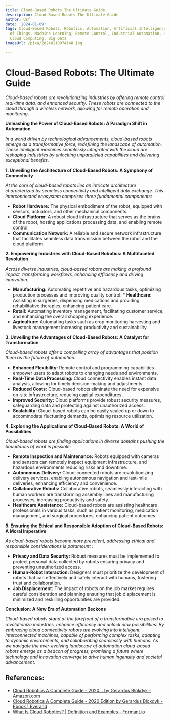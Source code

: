 ```yaml
---
title: Cloud-Based Robots The Ultimate Guide
description: Cloud-Based Robots The Ultimate Guide
author: Usf
date: '2024-01-09'
tags: Cloud-Based Robots, Robotics, Automation, Artificial Intelligence, Internet
  of Things, Machine Learning, Remote Control, Industrial Automation, Healthcare Robotics,
  Cloud Computing, Big Data
imageUrl: /pixa/20240118074148.jpg

---
```

# Cloud-Based Robots: The Ultimate Guide

*Cloud-based  robots are revolutionizing industries  by offering remote control real-time data, and enhanced security. These robots are connected to the cloud through a wireless network, allowing  for remote operation and monitoring.*

**Unleashing the Power of Cloud-Based Robots: A Paradigm Shift in  Automation**

*In a world driven by technological advancements, cloud-based robots emerge as a transformative  force, redefining  the landscape of  automation. These intelligent machines seamlessly integrated  with the  cloud are  reshaping industries by unlocking  unparalleled capabilities and delivering exceptional  benefits.*

**1. Unveiling the Architecture of Cloud-Based  Robots: A Symphony of Connectivity**

*At the core of cloud-based robots lies an intricate architecture characterized by seamless connectivity and intelligent data exchange. This interconnected ecosystem  comprises three fundamental components:*
  * **Robot Hardware:**  The physical embodiment of the robot, equipped  with sensors, actuators, and  other mechanical components.
   * **Cloud Platform:** A robust cloud infrastructure that  serves as  the brains of the robot, hosting applications processing data, and enabling remote control.
  *  **Communication Network:**  A reliable and secure network infrastructure that facilitates seamless data  transmission between the robot  and the cloud platform.

**2. Empowering Industries  with Cloud-Based Robotics: A Multifaceted Revolution**

*Across diverse  industries, cloud-based robots are making a profound impact, transforming  workflows, enhancing efficiency and driving innovation.*
  *  **Manufacturing:** Automating repetitive and hazardous  tasks, optimizing production processes and improving quality control.
    * **Healthcare:** Assisting in surgeries, dispensing medications and providing rehabilitative therapies, enhancing  patient care.
   * **Retail:** Automating inventory management, facilitating customer service, and enhancing the overall  shopping experience.
  * **Agriculture:** Automating tasks such as crop monitoring harvesting and livestock management increasing productivity and sustainability.

**3. Unveiling the Advantages of  Cloud-Based  Robots: A  Catalyst for Transformation**

*Cloud-based robots offer a compelling array of advantages that position them as the future of  automation:*
  * **Enhanced Flexibility:**  Remote control and programming capabilities empower users to adapt robots to changing needs and environments.
  *  **Real-Time Data Processing:** Cloud connectivity enables  instant data analysis, allowing for timely decision-making and adjustments.
  * **Reduced Costs:**  Cloud-based robots eliminate the need for expensive on-site infrastructure, reducing capital expenditures.
   * **Improved Security:** Cloud platforms provide robust security measures, safeguarding data and  protecting against  unauthorized access.
   *  **Scalability:** Cloud-based robots can be easily scaled up or down to accommodate fluctuating demands, optimizing  resource utilization.

**4. Exploring the Applications of Cloud-Based Robots: A World of Possibilities**

*Cloud-based robots are  finding applications in diverse domains pushing the boundaries of what is  possible:*
  * **Remote Inspection and Maintenance:** Robots equipped with cameras and sensors can remotely inspect equipment infrastructure, and hazardous environments reducing risks and downtime.
  * **Autonomous  Delivery:** Cloud-connected robots are revolutionizing delivery services, enabling autonomous navigation and last-mile deliveries, enhancing efficiency and convenience.
  * **Collaborative Robots:** Collaborative robots, seamlessly interacting  with human workers are transforming assembly lines  and manufacturing processes, increasing productivity and safety.
   * **Healthcare Assistance:** Cloud-based robots are assisting  healthcare professionals in various tasks, such as patient monitoring, medication management, and surgical procedures, enhancing patient outcomes.

**5. Ensuring the Ethical and  Responsible Adoption of Cloud-Based Robots: A Moral Imperative**

*As cloud-based robots become more prevalent, addressing ethical and responsible considerations  is paramount :*
  * **Privacy and Data Security:** Robust measures must be  implemented to protect personal data collected by robots ensuring  privacy and preventing unauthorized access.
  * **Human-Robot Interaction:** Designers must prioritize the  development of robots that can effectively and safely interact with humans, fostering  trust and collaboration.
  * **Job Displacement:** The impact of robots on the job market requires  careful consideration and planning ensuring that job  displacement is minimized and reskilling opportunities are provided.

**Conclusion: A New Era of Automation Beckons**

*Cloud-based robots stand at the forefront of a transformative  era poised to revolutionize industries, enhance efficiency  and unlock new possibilities. By embracing cloud connectivity robots are evolving into intelligent, interconnected machines, capable of performing complex tasks, adapting to  dynamic environments, and collaborating seamlessly with  humans. As we navigate the ever-evolving landscape of automation cloud-based robots emerge as a beacon of progress, promising a future where technology and innovation converge to drive human ingenuity and societal advancement.*

## References:
- [Cloud Robotics A Complete Guide - 2020... by Gerardus Blokdyk - Amazon.com](https://www.amazon.com/Cloud-Robotics-Complete-Guide-2020/dp/1867330261)
- [Cloud Robotics A Complete Guide - 2020 Edition by Gerardus Blokdyk - Ebook | Everand](https://www.everand.com/book/447293732/Cloud-Robotics-A-Complete-Guide-2020-Edition)
- [What Is Cloud Robotics? | Definition and Examples - Formant.io](https://formant.io/cloud-robotics/)
